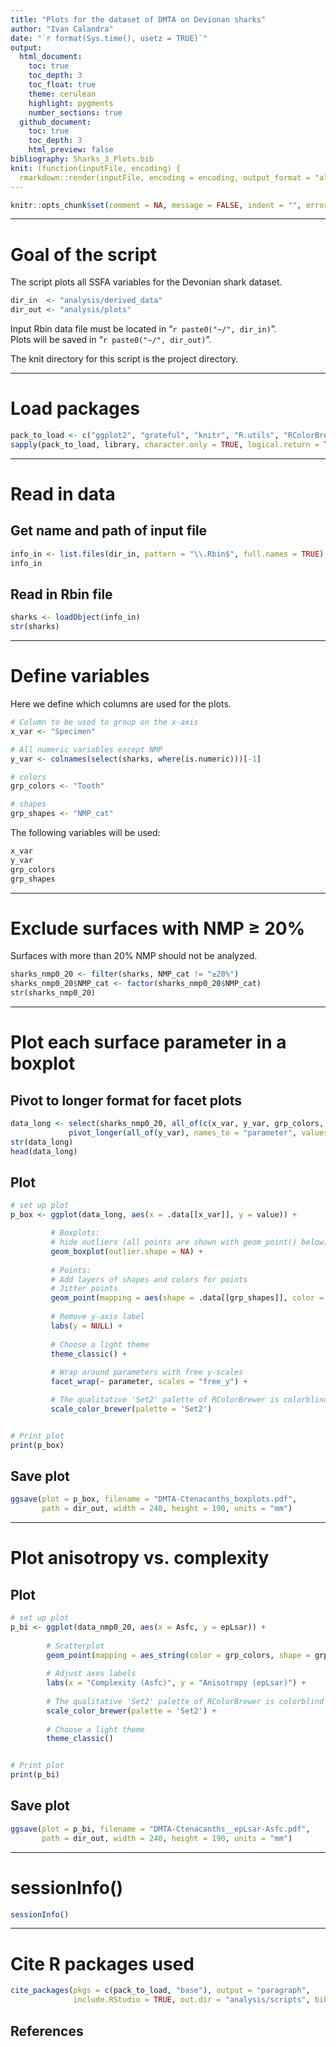```yaml
---
title: "Plots for the dataset of DMTA on Devionan sharks"
author: "Ivan Calandra"
date: "`r format(Sys.time(), usetz = TRUE)`"
output:
  html_document:
    toc: true
    toc_depth: 3
    toc_float: true
    theme: cerulean
    highlight: pygments
    number_sections: true
  github_document: 
    toc: true
    toc_depth: 3
    html_preview: false
bibliography: Sharks_3_Plots.bib
knit: (function(inputFile, encoding) {
  rmarkdown::render(inputFile, encoding = encoding, output_format = "all", knit_root_dir = rprojroot::find_rstudio_root_file()) })
---
```


```r
knitr::opts_chunk$set(comment = NA, message = FALSE, indent = "", error = TRUE)
```


---


# Goal of the script
The script plots all SSFA variables for the Devonian shark dataset.   

```r
dir_in  <- "analysis/derived_data"
dir_out <- "analysis/plots"
```

Input Rbin data file must be located in "`r paste0("~/", dir_in)`".  
Plots will be saved in "`r paste0("~/", dir_out)`".

The knit directory for this script is the project directory.


---


# Load packages
```r
pack_to_load <- c("ggplot2", "grateful", "knitr", "R.utils", "RColorBrewer", "rmarkdown", "tidyverse")
sapply(pack_to_load, library, character.only = TRUE, logical.return = TRUE)
```


---


# Read in data
## Get name and path of input file 
```r
info_in <- list.files(dir_in, pattern = "\\.Rbin$", full.names = TRUE)
info_in
```


## Read in Rbin file
```r
sharks <- loadObject(info_in)
str(sharks)
```


---


# Define variables
Here we define which columns are used for the plots.  

```r
# Column to be used to group on the x-axis
x_var <- "Specimen"

# All numeric variables except NMP
y_var <- colnames(select(sharks, where(is.numeric)))[-1] 

# colors
grp_colors <- "Tooth"

# shapes
grp_shapes <- "NMP_cat"
```

The following variables will be used:  
```r
x_var
y_var
grp_colors
grp_shapes
```


---


# Exclude surfaces with NMP ≥ 20%
Surfaces with more than 20% NMP should not be analyzed.

```r
sharks_nmp0_20 <- filter(sharks, NMP_cat != "≥20%")
sharks_nmp0_20$NMP_cat <- factor(sharks_nmp0_20$NMP_cat)
str(sharks_nmp0_20)
```


---


# Plot each surface parameter in a boxplot
## Pivot to longer format for facet plots
```r
data_long <- select(sharks_nmp0_20, all_of(c(x_var, y_var, grp_colors, grp_shapes))) %>%
             pivot_longer(all_of(y_var), names_to = "parameter", values_to = "value")
str(data_long)
head(data_long)
```


## Plot
```r
# set up plot
p_box <- ggplot(data_long, aes(x = .data[[x_var]], y = value)) +

         # Boxplots:
         # hide outliers (all points are shown with geom_point() below) 
         geom_boxplot(outlier.shape = NA) +
  
         # Points:
         # Add layers of shapes and colors for points 
         # Jitter points
         geom_point(mapping = aes(shape = .data[[grp_shapes]], color = .data[[grp_colors]]), position = "jitter", size = 2) +
  
         # Remove y-axis label
         labs(y = NULL) + 
  
         # Choose a light theme
         theme_classic() +
  
         # Wrap around parameters with free y-scales
         facet_wrap(~ parameter, scales = "free_y") +

         # The qualitative 'Set2' palette of RColorBrewer is colorblind friendly
         scale_color_brewer(palette = 'Set2')


# Print plot
print(p_box)
```


## Save plot
```r
ggsave(plot = p_box, filename = "DMTA-Ctenacanths_boxplots.pdf", 
       path = dir_out, width = 240, height = 190, units = "mm")
```


---


# Plot anisotropy vs. complexity
## Plot
```r
# set up plot
p_bi <- ggplot(data_nmp0_20, aes(x = Asfc, y = epLsar)) +
        
        # Scatterplot
        geom_point(mapping = aes_string(color = grp_colors, shape = grp_shapes), size = 4) +
  
        # Adjust axes labels
        labs(x = "Complexity (Asfc)", y = "Anisotropy (epLsar)") +
  
        # The qualitative 'Set2' palette of RColorBrewer is colorblind friendly
        scale_color_brewer(palette = 'Set2') +
  
        # Choose a light theme
        theme_classic()


# Print plot
print(p_bi)
```


## Save plot
```r
ggsave(plot = p_bi, filename = "DMTA-Ctenacanths__epLsar-Asfc.pdf", 
       path = dir_out, width = 240, height = 190, units = "mm")
```

---


# sessionInfo()

```r
sessionInfo()
```


---


# Cite R packages used

```r
cite_packages(pkgs = c(pack_to_load, "base"), output = "paragraph", 
              include.RStudio = TRUE, out.dir = "analysis/scripts", bib.file = "Sharks_3_Plots")
```


## References

